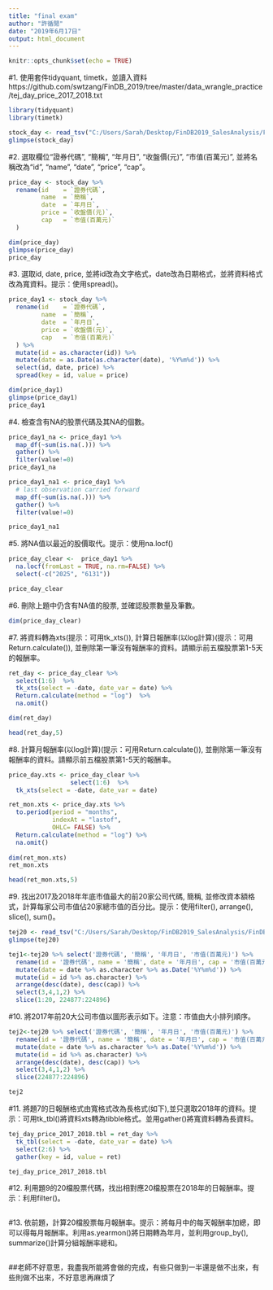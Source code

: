 ```yaml
---
title: "final exam"
author: "許循閒"
date: "2019年6月17日"
output: html_document
---
```


```r
knitr::opts_chunk$set(echo = TRUE)
```

#1. 使用套件tidyquant, timetk，並讀入資料  https://github.com/swtzang/FinDB_2019/tree/master/data_wrangle_practice/tej_day_price_2017_2018.txt
```r
library(tidyquant)
library(timetk)

stock_day <- read_tsv("C:/Users/Sarah/Desktop/FinDB2019_SalesAnalysis/FinDB_2019_Sales_Analysis/data_wrangle_practice/tej_day_price_2017_2018.txt")
glimpse(stock_day)
```


#2. 選取欄位“證券代碼”, “簡稱”, “年月日”, “收盤價(元)”, “市值(百萬元)”, 並將名稱改為“id”, “name”, “date”, “price”, “cap”。
```r
price_day <- stock_day %>% 
  rename(id    = `證券代碼`, 
         name  = `簡稱`, 
         date  = `年月日`, 
         price = `收盤價(元)`,
         cap   = `市值(百萬元)`
  )

dim(price_day)
glimpse(price_day)
price_day
```


#3. 選取id, date, price, 並將id改為文字格式，date改為日期格式，並將資料格式改為寬資料。提示：使用spread()。
```r
price_day1 <- stock_day %>% 
  rename(id    = `證券代碼`, 
         name  = `簡稱`, 
         date  = `年月日`, 
         price = `收盤價(元)`,
         cap   = `市值(百萬元)`
  ) %>% 
  mutate(id = as.character(id)) %>%
  mutate(date = as.Date(as.character(date), '%Y%m%d')) %>%
  select(id, date, price) %>% 
  spread(key = id, value = price) 

dim(price_day1)
glimpse(price_day1)
price_day1
```


#4. 檢查含有NA的股票代碼及其NA的個數。
```r
price_day1_na <- price_day1 %>% 
  map_df(~sum(is.na(.))) %>% 
  gather() %>% 
  filter(value!=0)
price_day1_na

price_day1_na1 <- price_day1 %>% 
  # last observation carried forward
  map_df(~sum(is.na(.))) %>% 
  gather() %>% 
  filter(value!=0)

price_day1_na1
```


#5. 將NA值以最近的股價取代。提示：使用na.locf()
```r
price_day_clear <-  price_day1 %>% 
  na.locf(fromLast = TRUE, na.rm=FALSE) %>%
  select(-c("2025", "6131"))

price_day_clear
```


#6. 刪除上題中仍含有NA值的股票, 並確認股票數量及筆數。
```r
dim(price_day_clear)
```


#7. 將資料轉為xts(提示：可用tk_xts()), 計算日報酬率(以log計算)(提示：可用Return.calculate()), 並刪除第一筆沒有報酬率的資料。請顯示前五檔股票第1-5天的報酬率。
```r
ret_day <- price_day_clear %>% 
  select(1:6)  %>% 
  tk_xts(select = -date, date_var = date) %>% 
  Return.calculate(method = "log")  %>%
  na.omit()

dim(ret_day)

head(ret_day,5)
```


#8. 計算月報酬率(以log計算)(提示：可用Return.calculate()), 並刪除第一筆沒有報酬率的資料。請顯示前五檔股票第1-5天的報酬率。
```r
price_day.xts <- price_day_clear %>%
                 select(1:6)  %>%
  tk_xts(select = -date, date_var = date)  

ret_mon.xts <- price_day.xts %>% 
  to.period(period = "months", 
            indexAt = "lastof", 
            OHLC= FALSE) %>% 
  Return.calculate(method = "log") %>%
  na.omit()
  
dim(ret_mon.xts)
ret_mon.xts

head(ret_mon.xts,5)
```


#9. 找出2017及2018年年底市值最大的前20家公司代碼, 簡稱, 並修改資本額格式，計算每家公司市值佔20家總市值的百分比。提示：使用filter(), arrange(), slice(), sum()。
```r
tej20 <- read_tsv("C:/Users/Sarah/Desktop/FinDB2019_SalesAnalysis/FinDB_2019_Sales_Analysis/data_wrangle_practice/tej_day_price_2017_2018.txt", col_names = TRUE)
glimpse(tej20)

tej1<-tej20 %>% select('證券代碼', '簡稱', '年月日', '市值(百萬元)') %>% 
  rename(id = '證券代碼', name = '簡稱', date = '年月日', cap = '市值(百萬元)') %>%      
  mutate(date = date %>% as.character %>% as.Date('%Y%m%d')) %>% 
  mutate(id = id %>% as.character) %>% 
  arrange(desc(date), desc(cap)) %>%  
  select(3,4,1,2) %>%
  slice(1:20, 224877:224896)
```


#10. 將2017年前20大公司市值以圖形表示如下。注意：市值由大小排列順序。
```r
tej2<-tej20 %>% select('證券代碼', '簡稱', '年月日', '市值(百萬元)') %>% 
  rename(id = '證券代碼', name = '簡稱', date = '年月日', cap = '市值(百萬元)') %>%      
  mutate(date = date %>% as.character %>% as.Date('%Y%m%d')) %>% 
  mutate(id = id %>% as.character) %>% 
  arrange(desc(date), desc(cap)) %>%  
  select(3,4,1,2) %>%
  slice(224877:224896)

tej2
```


#11. 將題7的日報酬格式由寬格式改為長格式(如下),並只選取2018年的資料。提示：可用tk_tbl()將資料xts轉為tibble格式。並用gather()將寬資料轉為長資料。
```r
tej_day_price_2017_2018.tbl = ret_day %>% 
  tk_tbl(select = -date, date_var = date) %>%
  select(2:6) %>%
  gather(key = id, value = ret)

tej_day_price_2017_2018.tbl
```


#12. 利用題9的20檔股票代碼，找出相對應20檔股票在2018年的日報酬率。提示：利用filter()。
```r

```


#13. 依前題，計算20檔股票每月報酬率。提示：將每月中的每天報酬率加總，即可以得每月報酬率。利用as.yearmon()將日期轉為年月，並利用group_by(), summarize()計算分組報酬率總和。
```r

```

##老師不好意思，我盡我所能將會做的完成，有些只做到一半還是做不出來，有些則做不出來，不好意思再麻煩了

